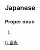 ==Japanese==
{{ja-kanjitab|とみ|なが|yomi=k}}

===Proper noun===
{{ja-pos|proper|とみなが}}

# {{surname|lang=ja|sort=とみなが}}

[[fr:富永]]